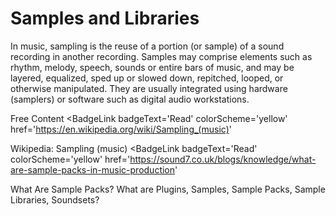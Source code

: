 # Samples and Libraries

In music, sampling is the reuse of a portion (or sample) of a sound recording in another recording. Samples may comprise elements such as rhythm, melody, speech, sounds or entire bars of music, and may be layered, equalized, sped up or slowed down, repitched, looped, or otherwise manipulated. They are usually integrated using hardware (samplers) or software such as digital audio workstations.

<ResourceGroupTitle>Free Content</ResourceGroupTitle>
<BadgeLink
  badgeText='Read'
  colorScheme='yellow'
  href='https://en.wikipedia.org/wiki/Sampling_(music)'
>
  Wikipedia: Sampling (music)
</BadgeLink>
<BadgeLink
  badgeText='Read'
  colorScheme='yellow'
  href='https://sound7.co.uk/blogs/knowledge/what-are-sample-packs-in-music-production'
>
  What Are Sample Packs?
</BadgeLink>
<BadgeLink badgeText='Watch' href='https://www.youtube.com/watch?v=3NWZvNIYRbM'>
  What are Plugins, Samples, Sample Packs, Sample Libraries, Soundsets?
</BadgeLink>
